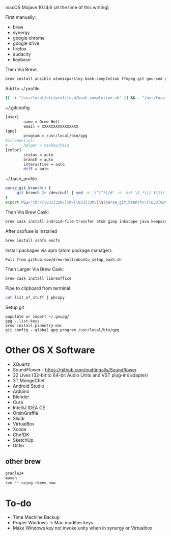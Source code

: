 macOS Mojave 10.14.6 (at the time of this writing)

First manually:
* brew
* synergy
* google chrome
* google drive
* firefox
* audacity
* keybase

Then Via Brew:
<syntaxhighlight lang=bash>
brew install ansible atomicparsley bash-completion ffmpeg git gnu-sed gnupg hub imagemagick jq kpcli nmap nvm openconnect openssl openvpn p7zip pstree psutils rename rbenv shellcheck sqlitebrowser telnet watch unrar wget xz
</syntaxhighlight>

Add to ~/.profile
<syntaxhighlight lang=bash>
[[ -r "/usr/local/etc/profile.d/bash_completion.sh" ]] && . "/usr/local/etc/profile.d/bash_completion.sh"
</syntaxhighlight>

~/.gitconfig
<syntaxhighlight lang=bash>
[user]
        name = Drew Holt
        email = XXXXXXXXXXXXXXXX
[gpg]
        program = /usr/local/bin/gpg
#[credential]
#       helper = osxkeychain
[color]
        status = auto
        branch = auto
        interactive = auto
        diff = auto
</syntaxhighlight>

~/.bash_profile
<syntaxhighlight lang=bash>
parse_git_branch() {
     git branch 2> /dev/null | sed -e '/^[^*]/d' -e 's/* \(.*\)/ (\1)/'
}
export PS1="\h:\[\033[32m\]\W\[\033[33m\]\$(parse_git_branch)\[\033[00m\] $ "
</syntaxhighlight>

Then Via Brew Cask:
<syntaxhighlight lang=bash>
brew cask install android-file-transfer atom gimp inkscape java keepassxc osxfuse qbittorrent slack vlc tunnelblick vnc-viewer wireshark
</syntaxhighlight>

After osxfuse is installed
<syntaxhighlight lang=bash>
brew install sshfs encfs
</syntaxhighlight>

Install packages via apm (atom package manager):
<syntaxhighlight lang=bash>
Pull from github.com/drew-holt/ubuntu_setup_bash.sh
</syntaxhighlight>

Then Larger Via Brew Cask:
<syntaxhighlight lang=bash>
brew cask install libreoffice
</syntaxhighlight>

Pipe to clipboard from terminal
<syntaxhighlight lang=bash>
cat list_of_stuff | pbcopy
</syntaxhighlight>

Setup git
<syntaxhighlight>
populate or import ~/.gnupg/
gpg --list-keys
brew install pinentry-mac
git config --global gpg.program /usr/local/bin/gpg
</syntaxhighlight>

= Other OS X Software =
* XQuartz
* SoundFlower - https://github.com/mattingalls/Soundflower
* 32 Lives (32-bit to 64-bit Audio Units and VST plug-ins adapter)
* 3T MongoChef
* Android Studio
* Arduino
* Blender
* Cura
* IntelliJ IDEA CE
* OminGraffle
* Slic3r
* VirtualBox
* Xcode
* ChefDK
* SketchUp
* Gitter

== other brew ==
<syntaxhighlight lang=bash>
gradle24
maven
rvm ** using rbenv now
</syntaxhighlight>

= To-do =
*Time Machine Backup
*Proper Windows -> Mac modifier keys
*Make Windows key not invoke unity when in synergy or Virtualbox